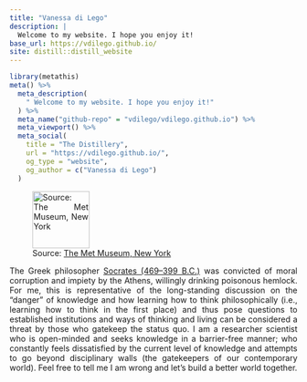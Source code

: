 ```yaml
---
title: "Vanessa di Lego"
description: |
  Welcome to my website. I hope you enjoy it!
base_url: https://vdilego.github.io/
site: distill::distill_website
---
```


```r
library(metathis)
meta() %>%
  meta_description(
    " Welcome to my website. I hope you enjoy it!"
  ) %>% 
  meta_name("github-repo" = "vdilego/vdilego.github.io") %>% 
  meta_viewport() %>% 
  meta_social(
    title = "The Distillery",
    url = "https://vdilego.github.io/",
    og_type = "website",
    og_author = c("Vanessa di Lego")
  )

```



![Source:
[The Met Museum, New York](https://www.metmuseum.org/pt/art/collection/search/436105)](death_socrates.jpeg){width=100}


<style>
body {
text-align: justify}
</style>

The Greek philosopher [Socrates (469–399 B.C.)](https://en.wikipedia.org/wiki/Trial_of_Socrates) was convicted of moral corruption and impiety by the Athens, willingly drinking poisonous hemlock. For me, this is representative of the long-standing discussion on the "danger" of knowledge and how learning how to think philosophically (i.e., learning how to think in the first place) and thus pose questions to established institutions and ways of thinking and living can be considered a threat by those who gatekeep the status quo. I am a researcher scientist who is open-minded and seeks knowledge in a barrier-free manner; who constantly feels dissatisfied by the current level of knowledge and attempts to go beyond disciplinary walls (the gatekeepers of our contemporary world). Feel free to tell me I am wrong and let's build a better world together.    
